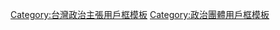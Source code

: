 {{Userbox
  |id=國家<BR>暴力
  |id-c=#000000
  |id-fc=#ffffff
  |id-s=11
  |info=此維基人永不會忘記[[馬英九政府|<span style="color:#ffffff;">馬政府</span>]]<br>武力鎮壓[[太陽花學運|<span style="color:#ffffff;">太陽花運動</span>]]
  |info-c=#000000
  |info-s=10
  |info-fc=#ffffff
  |border-c=#000000
  |border-s=3
}}
<includeonly>[[Category:不忘太陽花學運的維基人|{{PAGENAME}}]]</includeonly>
<noinclude>
[[Category:台灣政治主張用戶框模板]]
[[Category:政治團體用戶框模板]]
</noinclude>